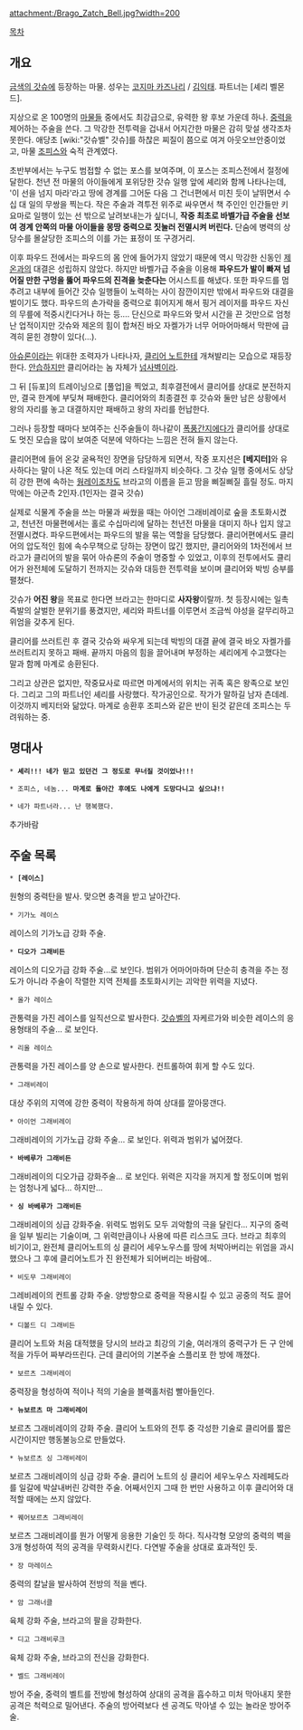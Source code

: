 {{{+1 ブラゴ / Brago }}}

attachment:/Brago_Zatch_Bell.jpg?width=200

[[목차]]
== 개요 ==
[[금색의 갓슈]]에 등장하는 마물. 성우는 [[코지마 카즈나리]] / [[김익태]]. 파트너는 [셰리 벨몬드].

지상으로 온 100명의 [[마물]]들 중에서도 최강급으로, 유력한 왕 후보 가운데 하나. [[중력]]을 제어하는 주술을 쓴다. 그 막강한 전투력을 겁내서 어지간한 마물은 감히 맞설 생각조차 못한다. 애당초 [wiki:"갓슈벨" 갓슈]를 하찮은 찌질이 쯤으로 여겨 아웃오브안중이었고, 마물 [[조피스]]와 숙적 관계였다.

초반부에서는 누구도 범접할 수 없는 포스를 보여주며, 이 포스는 조피스전에서 절정에 달한다. 천년 전 마물의 아이들에게 포위당한 갓슈 일행 앞에 셰리와 함께 나타나는데, '이 선을 넘지 마라'라고 땅에 경계를 그어둔 다음 그 건너편에서 미친 듯이 날뛰면서 수십 대 일의 무쌍을 찍는다. 작은 주술과 격투전 위주로 싸우면서 책 주인인 인간들만 키요마로 일행이 있는 선 밖으로 날려보내는가 싶더니, '''작중 최초로 바벨가급 주술을 선보여 경계 안쪽의 마물 아이들을 몽땅 중력으로 짓눌러 전멸시켜 버린다.''' 단숨에 병력의 상당수를 몰살당한 조피스의 이를 가는 표정이 또 구경거리.

이후 파우드 전에서는 파우드의 몸 안에 들어가지 않았기 때문에 역시 막강한 신동인 [[제온]]과의 대결은 성립하지 않았다. 하지만 바벨가급 주술을 이용해 '''파우드가 발이 빠져 넘어질 만한 구멍을 뚫어 파우드의 진격을 늦춘다는''' 어시스트를 해냈다. 또한 파우드를 멈추려고 내부에 들어간 갓슈 일행들이 노력하는 사이 잠깐이지만 밖에서 파우드와 대결을 벌이기도 했다. 파우드의 손가락을 중력으로 휘어지게 해서 핑거 레이저를 파우드 자신의 무릎에 적중시킨다거나 하는 등.... 단신으로 파우드와 맞서 시간을 끈 것만으로 엄청난 업적이지만 갓슈와 제온의 힘이 합쳐진 바오 자켈가가 너무 어마어마해서 막판에 급격히 묻힌 경향이 있다(...).

[[아슈론]]이라는 위대한 조력자가 나타나자, [[클리어 노트]]한테 개쳐발리는 모습으로 재등장한다. [[안습]]하지만 클리어라는 놈 자체가 [[넘사벽]]이라.

그 뒤 [듀포]의 트레이닝으로 [풀업]을 찍었고, 최후결전에서 클리어를 상대로 분전하지만, 결국 한계에 부딪쳐 패배한다. 클리어와의 최종결전 후 갓슈와 둘만 남은 상황에서 왕의 자리를 놓고 대결하지만 패배하고 왕의 자리를 헌납한다.

그러나 등장할 때마다 보여주는 신주술들이 하나같이 [[폭풍간지]]에다가 클리어를 상대로도 멋진 모습을 많이 보여준 덕분에 약하다는 느낌은 전혀 들지 않는다.

클리어편에 들어 온갖 굴욕적인 장면을 담당하게 되면서, 작중 포지션은 '''[베지터]'''와 유사하다는 말이 나온 적도 있는데 머리 스타일까지 비슷하다. 그 갓슈 일행 중에서도 상당히 강한 편에 속하는 [[웡레이]]조차도 브라고의 이름을 듣고 땀을 삐질삐질 흘릴 정도. 마지막에는 아군측 2인자.(1인자는 결국 갓슈)

실제로 식물계 주술을 쓰는 마물과 싸웠을 때는 아이언 그래비레이로 숲을 초토화시켰고, 천년전 마물편에서는 홀로 수십마리에 달하는 천년전 마물을 대미지 하나 입지 않고 전멸시켰다. 파우드편에서는 파우드의 발을 묶는 역할을 담당했다. 클리어편에서도 클리어의 압도적인 힘에 속수무책으로 당하는 장면이 많긴 했지만, 클리어와의 1차전에서 브라고가 클리어의 발을 묶어 아슈론의 주술이 명중할 수 있었고, 이후의 전투에서도 클리어가 완전체에 도달하기 전까지는 갓슈와 대등한 전투력을 보이며 클리어와 박빙 승부를 펼쳤다.

갓슈가 '''어진 왕'''을 목표로 한다면 브라고는 한마디로 '''사자왕'''이랄까. 첫 등장시에는 일촉즉발의 살벌한 분위기를 풍겼지만, 셰리와 파트너를 이루면서 조금씩 야성을 갈무리하고 위엄을 갖추게 된다.

클리어를 쓰러트린 후 결국 갓슈와 싸우게 되는데 박빙의 대결 끝에 결국 바오 자켈가를 쓰러트리지 못하고 패배. 끝까지 마음의 힘을 끌어내며 부정하는 셰리에게 수고했다는 말과 함께 마계로 송환된다.

그리고 상관은 없지만, 작중묘사로 따르면 마계에서의 위치는 귀족 혹은 왕족으로 보인다. 그리고 그의 파트너인 셰리를 사랑했다. 작가공인으로. 작가가 말하길 남자 츤데레. 이것까지 베지터와 닮았다. 마계로 송환후 조피스와 같은 반이 된것 같은데 조피스는 두려워하는 중.

== 명대사 ==

 * '''셰리!!! 네가 믿고 있던건 그 정도로 무너질 것이었나!!!'''

 * 조피스, 네놈... '''마계로 돌아간 후에도 나에게 도망다니고 싶으냐!!'''

 * 네가 파트너라... 난 행복했다.
 
추가바람

== 주술 목록 ==

 * '''[레이스]'''
원형의 중력탄을 발사. 맞으면 충격을 받고 날아간다.

 * 기가노 레이스
레이스의 기가노급 강화 주술.

 * '''디오가 그래비든'''
레이스의 디오가급 강화 주술...로 보인다. 범위가 어마어마하며 단순히 충격을 주는 정도가 아니라 주술이 작렬한 지역 전체를 초토화시키는 괴악한 위력을 지녔다.

 * 올가 레이스
관통력을 가진 레이스를 일직선으로 발사한다. [[갓슈벨]]의 자케르가와 비슷한 레이스의 응용형태의 주술... 로 보인다.

 * 리올 레이스
관통력을 가진 레이스를 양 손으로 발사한다. 컨트롤하여 휘게 할 수도 있다.

 * 그래비레이
대상 주위의 지역에 강한 중력이 작용하게 하여 상대를 깔아뭉갠다.

 * 아이언 그래비레이
그래비레이의 기가노급 강화 주술... 로 보인다. 위력과 범위가 넓어졌다.

 * '''바베루가 그래비든'''
그래비레이의 디오가급 강화주술... 로 보인다. 위력은 지각을 꺼지게 할 정도이며 범위는 엄청나게 넓다... 하지만...

 * '''싱 바베루가 그래비든'''
그래비레이의 싱급 강화주술. 위력도 범위도 모두 괴악함의 극을 달린다... 지구의 중력을 일부 빌리는 기술이며, 그 위력만큼이나 사용에 따른 리스크도 크다.
브라고 최후의 비기이고, 완전체 클리어노트의 싱 클리어 세우노우스를 땅에 처박아버리는 위엄을 과시했으나 그 후에 클리어노트가 진 완전체가 되어버리는 바람에..

 * 비도무 그래비레이
그레비레이의 컨트롤 강화 주술. 양방향으로 중력을 작용시킬 수 있고 공중의 적도 끌어내릴 수 있다.

 * 디볼드 디 그래비든
클리어 노트와 처음 대적했을 당시의 브라고 최강의 기술, 여러개의 중력구가 든 구 안에 적을 가두어 짜부라뜨린다. 근데 클리어의 기본주술 스플리포 한 방에 깨졌다.

 * 보르츠 그래비레이
중력장을 형성하여 적이나 적의 기술을 블랙홀처럼 빨아들인다.

 * '''뉴보르츠 마 그래비레이'''
보르츠 그래비레이의 강화 주술. 클리어 노트와의 전투 중 각성한 기술로 클리어를 짧은 시간이지만 행동불능으로 만들었다.

 * 뉴보르츠 싱 그래비레이
보르츠 그래비레이의 싱급 강화 주술. 클리어 노트의 싱 클리어 세우노우스 자레페도라를 일갈에 박살내버린 강력한 주술.
어째서인지 그때 한 번만 사용하고 이후 클리어와 대적할 때에는 쓰지 않았다.

 * 퀘어보르츠 그래비레이
보르츠 그래비레이를 뭔가 어떻게 응용한 기술인 듯 하다. 직사각형 모양의 중력의 벽을 3개 형성하여 적의 공격을 무력화시킨다. 다연발 주술을 상대로 효과적인 듯.

 * 장 마레이스
중력의 칼날을 발사하여 전방의 적을 벤다.

 * 암 그래너클
육체 강화 주술, 브라고의 팔을 강화한다.

 * 디고 그래비루크
육체 강화 주술, 브라고의 전신을 강화한다.

 * 벨드 그래비레이
방어 주술, 중력의 벨트를 전방에 형성하여 상대의 공격을 흡수하고 미처 막아내지 못한 공격은 척력으로 밀어낸다. 주술의 방어력보다 센 공격도 막아낼 수 있는 놀라운 방어주술.
